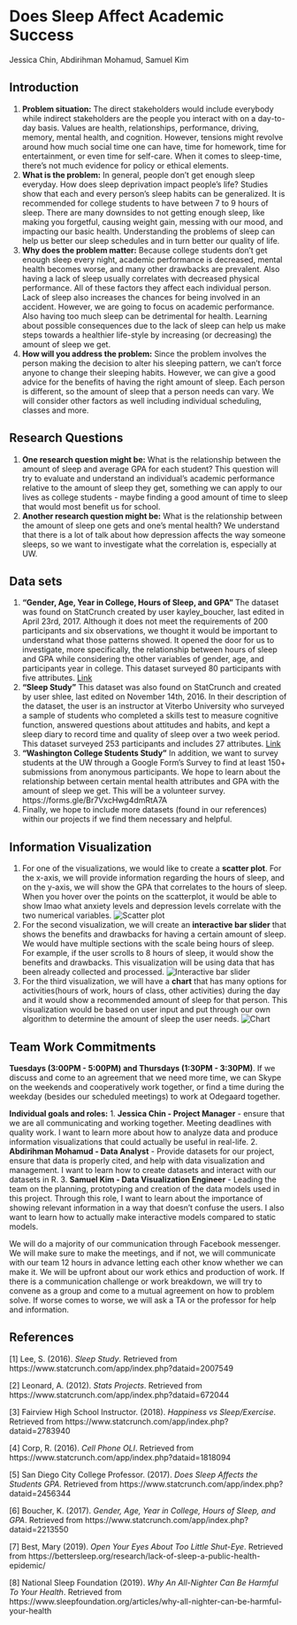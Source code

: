 # Does Sleep Affect Academic Success

Jessica Chin, Abdirihman Mohamud, Samuel Kim

## Introduction
1. **Problem situation:** The direct stakeholders would include everybody while indirect stakeholders are the people you interact with on a day-to-day basis. Values are health, relationships, performance, driving, memory, mental health, and cognition. However, tensions might revolve around how much social time one can have, time for homework, time for entertainment, or even time for self-care. When it comes to sleep-time, there’s not much evidence for policy or ethical elements.
2. **What is the problem:** In general, people don’t get enough sleep everyday. How does sleep deprivation impact people’s life? Studies show that each and every person’s sleep habits can be generalized. It is recommended for college students to have between 7 to 9 hours of sleep. There are many downsides to not getting enough sleep, like making you forgetful, causing weight gain, messing with our mood, and impacting our basic health. Understanding the problems of sleep can help us better our sleep schedules and in turn better our quality of life.
3. **Why does the problem matter:** Because college students don’t get enough sleep every night, academic performance is decreased, mental health becomes worse, and many other drawbacks are prevalent. Also having a lack of sleep usually correlates with decreased physical performance. All of these factors they affect each individual person. Lack of sleep also increases the chances for being involved in an accident. However, we are going to focus on academic performance. Also having too much sleep can be detrimental for health. Learning about possible consequences due to the lack of sleep can help us make steps towards a healthier life-style by increasing (or decreasing) the amount of sleep we get.
4. **How will you address the problem:** Since the problem involves the person making the decision to alter his sleeping pattern, we can’t force anyone to change their sleeping habits. However, we can give a good advice for the benefits of having the right amount of sleep. Each person is different, so the amount of sleep that a person needs can vary. We will consider other factors as well including individual scheduling, classes and more.

## Research Questions
1. **One research question might be:** What is the relationship between the amount of sleep and average GPA for each student? This question will try to evaluate and understand an individual’s academic performance relative to the amount of sleep they get, something we can apply to our lives as college students - maybe finding a good amount of time to sleep that would most benefit us for school.
2. **Another research question might be:** What is the relationship between the amount of sleep one gets and one’s mental health? We understand that there is a lot of talk about how depression affects the way someone sleeps, so we want to investigate what the correlation is, especially at UW.

## Data sets
1. **“Gender, Age, Year in College, Hours of Sleep, and GPA”** The dataset was found on StatCrunch created by user kayley_boucher, last edited in April 23rd, 2017. Although it does not meet the requirements of 200 participants and six observations, we thought it would be important to understand what those patterns showed. It opened the door for us to investigate, more specifically, the relationship between hours of sleep and GPA while considering the other variables of gender, age, and participants year in college. This dataset surveyed 80 participants with five attributes.
[Link](https://www.statcrunch.com/app/index.php?dataid=2213550)
2. **“Sleep Study”** This dataset was also found on StatCrunch and created by user shlee, last edited on November 14th, 2016. In their description of the dataset, the user is an instructor at Viterbo University who surveyed a sample of students who completed a skills test to measure cognitive function, answered questions about attitudes and habits, and kept a sleep diary to record time and quality of sleep over a two week period. This dataset surveyed 253 participants and includes 27 attributes.
[Link](https://www.statcrunch.com/app/index.php?dataid=2007549)
3. **"Washington College Students Study"** In addition, we want to survey students at the UW through a Google Form’s Survey to find at least 150+ submissions from anonymous participants. We hope to learn about the relationship between certain mental health attributes and GPA with the amount of sleep we get. This will be a volunteer survey.
https://forms.gle/Br7VxcHwg4dmRtA7A
4. Finally, we hope to include more datasets (found in our references) within our projects if we find them necessary and helpful.

## Information Visualization
1. For one of the visualizations, we would like to create a **scatter plot**. For the x-axis, we will provide information regarding the hours of sleep, and on the y-axis, we will show the GPA that correlates to the hours of sleep. When you hover over the points on the scatterplot, it would be able to show lmao what anxiety levels and depression levels correlate with the two numerical variables.
![Scatter plot](https://upload.wikimedia.org/wikipedia/commons/thumb/a/af/Scatter_diagram_for_quality_characteristic_XXX.svg/1200px-Scatter_diagram_for_quality_characteristic_XXX.svg.png)
2. For the second visualization, we will create an **interactive bar slider** that shows the benefits and drawbacks for having a certain amount of sleep. We would have multiple sections with the scale being hours of sleep. For example, if the user scrolls to 8 hours of sleep, it would show the benefits and drawbacks. This visualization will be using data that has been already collected and processed.
![Interactive bar slider](https://articulate-heroes.s3.amazonaws.com/uploads/rte/pwivmslu_paul-alders-interactive-sliders-counting.png)
3. For the third visualization, we will have a **chart** that has many options for activities(hours of work, hours of class, other activities) during the day and it would show a recommended amount of sleep for that person. This visualization would be based on user input and put through our own algorithm to determine the amount of sleep the user needs.
![Chart](https://scontent-sea1-1.xx.fbcdn.net/v/t1.15752-9/74364414_470934140188932_4388471542942531584_n.jpg?_nc_cat=102&_nc_oc=AQlIVN-V_2a9or58GQnL4Ml6-AN-gzx3txDRmLfwHgr_6DNoOoX-ms44Grfm5zNTLhcMKuzIxjXuYPhUURx-z9bT&_nc_ht=scontent-sea1-1.xx&oh=3ec87ef09e4245793f373cf8bf9b03ec&oe=5E1A0FA4)

## Team Work Commitments
**Tuesdays (3:00PM - 5:00PM) and Thursdays (1:30PM - 3:30PM)**. If we discuss and come to an agreement that we need more time, we can Skype on the weekends and cooperatively work together, or find a time during the weekday (besides our scheduled meetings) to work at Odegaard together.

**Individual goals and roles:**
1. **Jessica Chin - Project Manager** - ensure that we are all communicating and working together. Meeting deadlines with quality work. I want to learn more about how to analyze data and produce information visualizations that could actually be useful in real-life.
2. **Abdirihman Mohamud - Data Analyst** - Provide datasets for our project, ensure that data is properly cited, and help with data visualization and management. I want to learn how to create datasets and interact with our datasets in R.
3. **Samuel Kim - Data Visualization Engineer** - Leading the team on the planning, prototyping and creation of the data models used in this project. Through this role, I want to learn about the importance of showing relevant information in a way that doesn’t confuse the users. I also want to learn how to actually make interactive models compared to static models.

We will do a majority of our communication through Facebook messenger. We will make sure to make the meetings, and if not, we will communicate with our team 12 hours in advance letting each other know whether we can make it.
We will be upfront about our work ethics and production of work. If there is a communication challenge or work breakdown, we will try to convene as a group and come to a mutual agreement on how to problem solve. If worse comes to worse, we will ask a TA or the professor for help and information.

## References
[1] Lee, S. (2016). _Sleep Study_. Retrieved from https://www.statcrunch.com/app/index.php?dataid=2007549

[2] Leonard, A. (2012). _Stats Projects_. Retrieved from https://www.statcrunch.com/app/index.php?dataid=672044

[3] Fairview High School Instructor. (2018). _Happiness vs Sleep/Exercise_. Retrieved from https://www.statcrunch.com/app/index.php?dataid=2783940

[4] Corp, R. (2016). _Cell Phone OLI_. Retrieved from https://www.statcrunch.com/app/index.php?dataid=1818094

[5] San Diego City College Professor. (2017). _Does Sleep Affects the Students GPA_. Retrieved from https://www.statcrunch.com/app/index.php?dataid=2456344

[6] Boucher, K. (2017). _Gender, Age, Year in College, Hours of Sleep, and GPA_. Retrieved from https://www.statcrunch.com/app/index.php?dataid=2213550

[7] Best, Mary (2019). _Open Your Eyes About Too Little Shut-Eye_. Retrieved from https://bettersleep.org/research/lack-of-sleep-a-public-health-epidemic/

[8] National Sleep Foundation (2019). _Why An All-Nighter Can Be Harmful To Your Health_. Retrieved from https://www.sleepfoundation.org/articles/why-all-nighter-can-be-harmful-your-health
